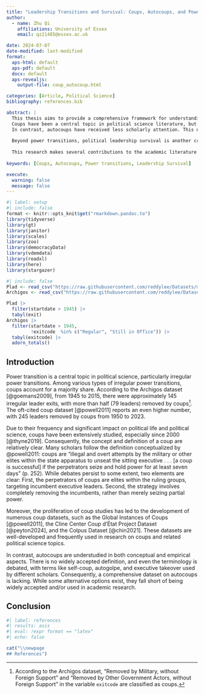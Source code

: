 ```yaml
---
title: "Leadership Transitions and Survival: Coups, Autocoups, and Power Dynamics"
author:
  - name: Zhu Qi
    affiliations: University of Essex
    email: qz21485@essex.ac.uk

date: 2024-07-07
date-modified: last-modified
format:
  aps-html: default
  aps-pdf: default
  docx: default
  aps-revealjs:
    output-file: coup_autocoup.html

categories: [Article, Political Science]
bibliography: references.bib

abstract: |
  This thesis aims to provide a comprehensive framework for understanding the most common irregular power transitions—coups and autocoups—and the survival of political leadership in their aftermath. 
  Coups have been a central topic in political science literature, but the significant attention of this study is given to how power dynamics and the expected chances of success determine coup attempts. Employing Heck’s two-stage sample selection model, we find that the expected chances of coup success play a crucial role in motivating coup attempts. These chances are significantly influenced by the power dynamics between the incumbent and potential coup plotters, which are, in turn, affected by regime types.
  In contrast, autocoups have received less scholarly attention. This neglect stems partly from the underestimation of autocoups' impact on democratization and democratic resilience, and partly from the lack of a widely accepted definition and dataset. This study addresses these gaps by providing a refined definition of autocoups, reviewing existing terms and definitions such as self-coup, autogolpe, and executive takeover. Based on this new definition, we introduce a novel dataset of autocoups that can facilitate more quantitative studies. Additionally, this study includes several case studies and an empirical analysis to demonstrate the utility of the new dataset in future research.
  
  Beyond power transitions, political leadership survival is another critical topic in political science. This study offers a comparative analysis of leadership survival following coups and autocoups. Using the Cox proportional hazards model and a time-dependent Cox model, we present compelling evidence of differing survival times between leaders who enter through coups and those who extend power via autocoups. The findings indicate that coup-entry leaders have a much shorter average tenure and a higher probability of being ousted compared to autocoup leaders. These results suggest that the relatively low cost and high returns of autocoups could incentivize more incumbents to seize power in this manner, potentially leading to democratic backsliding.
  
  This research makes several contributions to the academic literature. First, it provides a general and comparative framework for the most common irregular power transitions: coups and autocoups. Second, it introduces a refined definition and a dataset of autocoups, enabling comparative studies on the dynamics of irregular power transitions alongside coups. Finally, it highlights the significant influence of power transitions and leadership survival on democratic backsliding, democratic breakdown, and personalization of power.
  
keywords: [Coups, Autocoups, Power transitions, Leadership Survival]

execute:
  warning: false
  message: false
---
```


```r
#| label: setup
#| include: false
format <- knitr::opts_knit$get("rmarkdown.pandoc.to")
library(tidyverse)
library(gt)
library(janitor)
library(scales)
library(zoo)
library(democracyData)
library(vdemdata)
library(readxl)
library(here)
library(stargazer)
```

```r
#| include: false
Plad <- read_csv("https://raw.githubusercontent.com/reddylee/Datasets/main/PLAD.csv")
Archigos <- read_csv("https://raw.githubusercontent.com/reddylee/Datasets/main/archigos.csv")

Plad |>
  filter(startdate > 1945) |> 
  tabyl(exit)
Archigos |>
  filter(startdate > 1945,
         !exitcode  %in% c("Regular", "Still in Office")) |> 
  tabyl(exitcode) |> 
  adorn_totals()
```

## Introduction

Power transition is a central topic in political science, particularly irregular
power transitions. Among various types of irregular power transitions, coups
account for a majority share. According to the Archigos dataset [@goemans2009],
from 1945 to 2015, there were approximately 145 irregular leader exits, with more
than half (79 leaders) removed by coups[^1]. The oft-cited coup dataset
[@powell2011] reports an even higher number, with 245 leaders removed by coups
from 1950 to 2023.

Due to their frequency and significant impact on political life and political
science, coups have been extensively studied, especially since 2000 [@thyne2019].
Consequently, the concept and definition of a coup are relatively clear. Many
scholars follow the definition conceptualized by @powell2011: coups are “illegal
and overt attempts by the military or other elites within the state apparatus to
unseat the sitting executive . . . \[a coup is successful\] if the perpetrators
seize and hold power for at least seven days” (p. 252). While debates persist to
some extent, two elements are clear: First, the perpetrators of coups are elites
within the ruling groups, targeting incumbent executive leaders. Second, the
strategy involves completely removing the incumbents, rather than merely seizing
partial power.

Moreover, the proliferation of coup studies has led to the development of
numerous coup datasets, such as the Global Instances of Coups [@powell2011], the
Cline Center Coup d’État Project Dataset [@peyton2024], and the Colpus Dataset
[@chin2021]. These datasets are well-developed and frequently used in research on
coups and related political science topics.

In contrast, autocoups are understudied in both conceptual and empirical aspects.
There is no widely accepted definition, and even the terminology is debated, with
terms like self-coup, autogolpe, and executive takeover used by different
scholars. Consequently, a comprehensive dataset on autocoups is lacking. While
some alternative options exist, they fall short of being widely accepted and/or
used in academic research.

## Conclusion

```r
#| label: references
#| results: asis
#| eval: !expr format == "latex"
#| echo: false

cat("\\newpage
## References")
```

[^1]: According to the Archigos dataset, "Removed by Military, without Foreign
    Support" and "Removed by Other Government Actors, without Foreign Support" in
    the variable `exitcode` are classified as coups.
